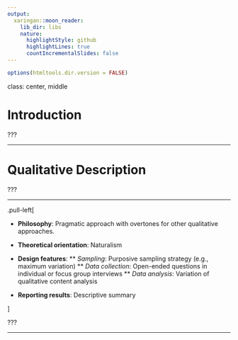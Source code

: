 ```yaml
---
output:
  xaringan::moon_reader:
    lib_dir: libs
    nature:
      highlightStyle: github
      highlightLines: true
      countIncrementalSlides: false
---
```



```r
options(htmltools.dir.version = FALSE)
```
class: center, middle

# Introduction

???

---

# Qualitative Description


???

---

.pull-left[

* **Philosophy**: Pragmatic approach with overtones for other qualitative approaches. 

* **Theoretical orientation**: Naturalism

* **Design features**: 
** *Sampling*: Purposive sampling strategy (e.g., maximum variation)
** *Data collection*: Open-ended questions in individual or focus group interviews
** *Data analysis*: Variation of qualitative content analysis

* **Reporting results**: Descriptive summary

]

???

---
